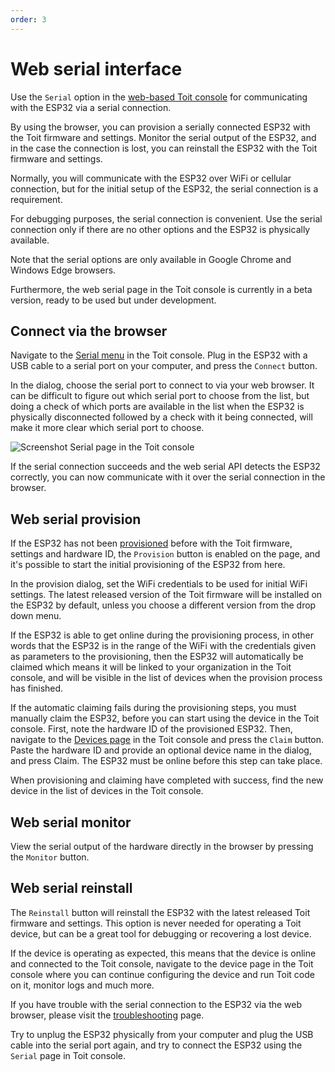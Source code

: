 ```yaml
---
order: 3
---
```



# Web serial interface

Use the `Serial` option in the [web-based Toit console](https://console.toit.io/serial)
for communicating with the ESP32 via a serial connection.

By using the browser, you can provision a serially connected ESP32 with the Toit firmware and settings.
Monitor the serial output of the ESP32, and in the case the connection is lost, you can reinstall the
ESP32 with the Toit firmware and settings.

Normally, you will communicate with the ESP32 over WiFi or cellular connection, but for the initial setup of the ESP32, the serial 
connection is a requirement. 

For debugging purposes, the serial connection is convenient. Use the serial connection only if there are no other options
and the ESP32 is physically available.

<Note type="warning" title="Limitations">

Note that the serial options are only available in
Google Chrome and Windows Edge browsers. 

Furthermore, the web serial page in the Toit console is currently in a beta version, ready to be used but under development.

</Note>

## Connect via the browser

Navigate to the [Serial menu](https://console.toit.io/serial) in the Toit console. Plug in the ESP32 with a USB cable to a serial port on your computer,
and press the `Connect` button. 

In the dialog, choose the serial port to connect to via your web browser. It can be difficult to figure out which serial port to 
choose from the list, but doing a check of which ports are available in the list when the ESP32 is physically disconnected followed by a 
check with it being connected, will make it more clear which serial port to choose.

<img src={Serial} alt="Screenshot Serial page in the Toit console" />

If the serial connection succeeds and the web serial API detects the ESP32 correctly, you can now communicate with 
it over the serial connection in the browser. 

## Web serial provision

If the ESP32 has not been [provisioned](../provision) before with the Toit firmware, settings and hardware ID, the `Provision` button 
is enabled on the page, and it's possible to start the initial provisioning of the ESP32 from here.

In the provision dialog, set the WiFi credentials to be used for initial WiFi settings. The latest released version of the Toit firmware 
will be installed on the ESP32 by default, unless you choose a different version from the drop down menu.

If the ESP32 is able to get online during the provisioning process, in other words that the ESP32 is in the range of the 
WiFi with the credentials given as parameters to the provisioning, then the ESP32 will automatically be claimed which means it will be linked 
to your organization in the Toit console, and will be visible in the list of devices when the provision process has finished.

If the automatic claiming fails during the provisioning steps, you must manually claim the ESP32, before you can start using the
device in the Toit console. First, note the hardware ID of the provisioned ESP32. Then, navigate to the [Devices page](https://console.toit.io/devices) in the Toit console and
press the `Claim` button. Paste the hardware ID and provide an optional device name in the dialog, and press Claim.
The ESP32 must be online before this step can take place.

When provisioning and claiming have completed with success, find the new device in the list of devices in the Toit console.

## Web serial monitor

View the serial output of the hardware directly in the browser by pressing the `Monitor` button.

## Web serial reinstall

The `Reinstall` button will reinstall the ESP32 with the latest released Toit firmware and settings. This option is never needed for operating
a Toit device, but can be a great tool for debugging or recovering a lost device. 

If the device is operating as expected, this means that the device is online and connected to the Toit console, 
navigate to the device page in the Toit console where you can continue configuring the device and run Toit code on it, 
monitor logs and much more. 

<Note title="Trouble with web serial?">

If you have trouble with the serial connection to the ESP32 via the web browser, 
please visit the [troubleshooting](../serialport) page. 

Try to unplug the ESP32 physically from your computer and plug the USB cable into the serial port again, 
and try to connect the ESP32 using the `Serial` page in Toit console.

</Note>
